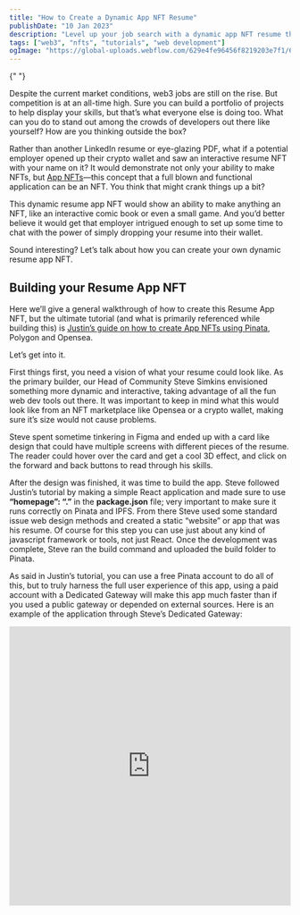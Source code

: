 ```yaml
---
title: "How to Create a Dynamic App NFT Resume"
publishDate: "10 Jan 2023"
description: "Level up your job search with a dynamic app NFT resume that will wow any employer."
tags: ["web3", "nfts", "tutorials", "web development"]
ogImage: "https://global-uploads.webflow.com/629e4fe96456f8219203e7f1/6410b6848afd85df8fe0a193_2023-01-10_How-to-Create_blog-img-tiny.png"
---
```



<OutLinkButton link="https://www.pinata.cloud/blog/resume-app-nft" site="Pinata" image={pinnie} />{" "}

Despite the current market conditions, web3 jobs are still on the rise. But competition is at an all-time high. Sure you can build a portfolio of projects to help display your skills, but that’s what everyone else is doing too. What can you do to stand out among the crowds of developers out there like yourself? How are you thinking outside the box?

Rather than another LinkedIn resume or eye-glazing PDF, what if a potential employer opened up their crypto wallet and saw an interactive resume NFT with your name on it? It would demonstrate not only your ability to make NFTs, but [App NFTs](https://medium.com/pinata/how-to-build-an-app-nft-7c57b51698e7)—this concept that a full blown and functional application can be an NFT. You think that might crank things up a bit?

This dynamic resume app NFT would show an ability to make anything an NFT, like an interactive comic book or even a small game. And you’d better believe it would get that employer intrigued enough to set up some time to chat with the power of simply dropping your resume into their wallet.

Sound interesting? Let’s talk about how you can create your own dynamic resume app NFT.

## Building your Resume App NFT

Here we’ll give a general walkthrough of how to create this Resume App NFT, but the ultimate tutorial (and what is primarily referenced while building this) is [Justin’s guide on how to create App NFTs using Pinata](https://medium.com/pinata/how-to-build-an-app-nft-7c57b51698e7), Polygon and Opensea.

Let’s get into it.

First things first, you need a vision of what your resume could look like. As the primary builder, our Head of Community Steve Simkins envisioned something more dynamic and interactive, taking advantage of all the fun web dev tools out there. It was important to keep in mind what this would look like from an NFT marketplace like Opensea or a crypto wallet, making sure it’s size would not cause problems.

Steve spent sometime tinkering in Figma and ended up with a card like design that could have multiple screens with different pieces of the resume. The reader could hover over the card and get a cool 3D effect, and click on the forward and back buttons to read through his skills.

After the design was finished, it was time to build the app. Steve followed Justin’s tutorial by making a simple React application and made sure to use **“homepage”: “.”** in the **package.json** file; very important to make sure it runs correctly on Pinata and IPFS. From there Steve used some standard issue web design methods and created a static “website” or app that was his resume. Of course for this step you can use just about any kind of javascript framework or tools, not just React. Once the development was complete, Steve ran the build command and uploaded the build folder to Pinata.

As said in Justin’s tutorial, you can use a free Pinata account to do all of this, but to truly harness the full user experience of this app, using a paid account with a Dedicated Gateway will make this app much faster than if you used a public gateway or depended on external sources. Here is an example of the application through Steve’s Dedicated Gateway:

<iframe
	src="https://files.stevedylan.dev/QmdKYQpczE7giv15Yx2tkk1pkbRe862eaLhTR5e7FjhJ8F.html"
	frameborder="0"
	height="500px"
	width="100%"
	class="hidden sm:block"
/>
<Image
	src="https://global-uploads.webflow.com/629e4fe96456f8219203e7f1/63bd95503c654e14fc1b3b00_Slide%2016_9%20-%203.png"
	alt="Screenshot of web app"
	height={1080}
	width={1920}
	aspectRatio={1 / 1}
	class="sm:hidden"
/>

Awesome! Resume app is done, time to turn it into an NFT. Following the guide, Steve created a simple smart contract to deploy the App NFT in a way that he could keep updating it with new versions, very handy if you ever have an update in experience or education. Also keep in mind you can do your own smart contract customization here to do cool stuff, like mass airdrop your NFT to a list of wallets or ENS addresses!

With the smart contract tested and ready to go, it was time to prep the metadata for the NFT. Steve kept it pretty simple with a name, description, image link for thumbnails, and used his Dedicated Gateway link in the **animation_url** for performance.

```json
{
	"name": "Steve's App NFT Resume",
	"description": "A dynamic NFT resume by Steve",
	"image": "ipfs://QmTa46bKHxcQCBoNt887X2zNJwAHpAZ93hTXDi9KeJeM4W",
	"animation_url": "https://stevedsimkins.mypinata.cloud/ipfs/QmdKYQpczE7giv15Yx2tkk1pkbRe862eaLhTR5e7FjhJ8F/index.html"
}
```

With the metadata.json file complete, Steve uploaded that file to Pinata as well and used the CID as the token URI like so:

```javascript
const URI = "ipfs://QmU85vmit8ShrUpnJFg3wEAMA61GcQB2X5KcgabchDV1kt";
```

That’s it! After Steve ran the deployment command with Hardhat, the NFT had been minted in his wallet where we could see it on OpenSea! [Check it out](https://testnets.opensea.io/assets/goerli/0x45602432657d8100119e8633b677043b9022c22b/1) 😎

Of course this app is a fun proof of concept, but with some more refining and perhaps a better framework, you can make efficient applications that can be owned as NFTs. This is just one of the many possibilities, all of which could either make your portfolio impressive, or even launch your own company 👀 What will you build?

